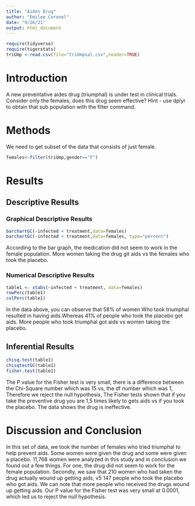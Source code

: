 ```yaml
---
title: "Aides Drug"
author: "Emilee Coronel"
date: "9/26/21"
output: html_document
---
```


```r
require(tidyverse)
require(tigerstats)
triUmp <-read.csv(file="triUmpsal.csv",header=TRUE)
```

# Introduction

<!--In this section you explain what you are trying to show.  Where did the data come from?  What is the research or other question you are trying to answer?.  If you skimp in this section expect to be marked down in your grade. Paint a picture of the project a couple of paragraphs is expected!-->

A new  preventative aides drug (triumphal) is under test in clinical trials. Consider only the females, does this drug seem effective?  Hint - use dplyr to obtain that sub population with the filter command.

# Methods

<!--Decide on your methods:  use "variable analysis" or other appropriate descriptors.  Make sure to choose at least one graphical method and at least one numerical method. Discuss what data manipulations may be needed for example sub-setting or other binning procedures and what sort of graphical displays and inferential tools will be used!-->
We need to get subset of the data that consists of just female. 
```r
females<-filter(triUmp,gender=="F")
```

# Results

<!--Divide this section into two sub-sections:  One for your descriptive  results and one for your inferential results.!-->

## Descriptive Results

### Graphical Descriptive Results

<!--Graphical results here.  Make sure to show your code.  Provide appropriate labels for axes, giving units if possible, and provide a good title for the graph, too.  Use the graphical results to describe the patterns if any that exist in the data as focused toward the research question. Bottom line is to explain the features of the graph that are relevant to conforming or departing to what is expected by your null hypothesis !-->

```r
barchartGC(~infected + treatment,data=females)
barchartGC(~infected + treatment,data=females, type="percent")

```


According to the bar graph, the medication did not seem to work in the female population. More women taking the drug git aids vs the females who took the placebo.  

### Numerical Descriptive Results

<!--Numerical results go here. Use the numerical results to describe the patterns if any that exist in the data as focused toward the research question!-->
```r
table1 <- xtabs(~infected + treatment, data=females)
rowPerc(table1)
colPerc(table1)
```


In the data above, you can observe that 58% of women Who took triumphal resulted in having aids.Whereas 41% of people who took the placebo got aids. More people who took triumphal got aids vs women taking the placebo.  

## Inferential Results

<!--State hypothesis clearly.  Make sure your discussion of the inferential test covers all the aspects that the test output produces, such as test statistic, p-value etc.  Make a decision about the null hypothesis, explain the assumptions on which the selected test/procedure was based, and why the chosen procedure satisfy the assumptions and is appropriate to answer the research question!-->
```r
chisq.test(table1)
chisqtestGC(table1)
fisher.test(table1)
```


The P value for the Fisher test is very small, there is a difference between the Chi-Square number which was 15 vs, the df number which was 1, Therefore we reject the null hypothesis, The Fisher tests shown that if you take the preventive drug you are 1,5 times likely to gets aids vs if you took the placebo. The data shows the drug is ineffective.  

# Discussion and Conclusion

<!--Discussion and conclusion here.  If you found a relationship be sure to consider whether the relationship occurs because one of the variables causes the other, or whether they perhaps are related for some other reason.  Watch the chapter 6 videos from the George Town videos collection.!-->

In this set of data, we took the number of females who tried triumphal to help prevent aids. Some women were given the drug and some were given a placebo. 11,768 women were analyzed in this study and in conclusion we found out a few things. For one, the drug did not seem to work for the female population. Secondly, we saw that 210 women who had taken the drug actually wound up getting aids, v5 147 people who took the placebo who got aids. We can note that more people who received the drugs wound up getting aids. Our P value for the Fisher test was very small at 0.0001, which led us to reject the null hypothesis.  


